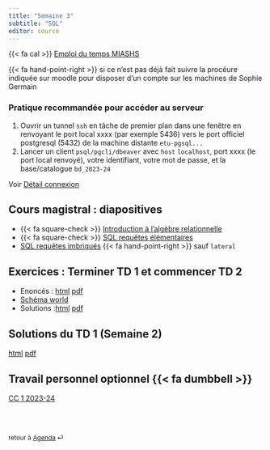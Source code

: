 ```yaml
---
title: "Semaine 3"
subtitle: "SQL"
editor: source
---
```


::: callout-important

{{< fa cal >}} [Emploi du temps MIASHS](https://edt.math.univ-paris-diderot.fr/#/parcours/miashs/l3){target="_blank"}

:::

{{< fa hand-point-right >}} si ce n'est pas déjà fait suivre la procéure indiquée sur moodle pour disposer d'un compte sur les machines de Sophie Germain

::: {.callout-tip}

### Pratique recommandée pour accéder au serveur 

1. Ouvrir un tunnel `ssh`  en tâche de premier plan dans une fenêtre en renvoyant le port local xxxx (par exemple 5436) vers le port officiel postgresql (5432) de la machine distante `etu-pgsql...`  
2. Lancer un client `psql/pgcli/dbeaver` avec `host` `localhost`,  port xxxx (le port local renvoyé), votre identifiant, votre mot de passe, et la base/catalogue `bd_2023-24`

Voir [Détail connexion](/computing-access.qmd)

:::

## Cours magistral : diapositives

- {{< fa square-check >}} [Introduction à l'algèbre relationnelle](/slides/SQL_0.html)  
- {{< fa square-check >}} [SQL requêtes élémentaires](/slides/SQL_1.html)  
- [SQL requêtes imbriqués](/slides/SQL_2.html) {{< fa hand-point-right >}} sauf `lateral`


## Exercices : Terminer TD 1 et commencer TD 2

- Enoncés : [html](/workshops/td2.html)  [pdf](/workshops/td2.pdf)
- [Schéma world](/schemas/schema-world.qmd)
- Solutions :[html](/solutions/td2.html)  [pdf](/solutions/td2.pdf)

## Solutions du  TD 1  (Semaine 2)

[html](/solutions/td1.html)  [pdf](/solutions/td1.pdf)

## Travail personnel optionnel {{< fa dumbbell >}}

[CC 1 2023-24](/exams/cc1-2023-10-27.html)

<br><br>

::: {style="font-size: 0.875em;"}
retour à [Agenda](/slides-listings.qmd) ⏎
:::
